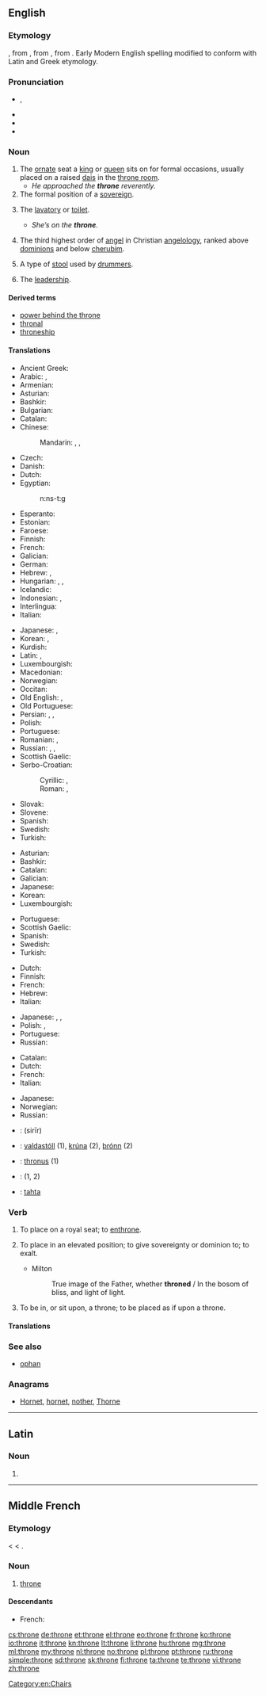 {{also|Throne}}
==English==
{{wikipedia|Thrones}}

===Etymology===
{{etyl|enm|en}} {{term|trone|lang=enm}}, from {{etyl|fro|en}} {{term|trone|lang=fro}}, from {{etyl|la|en}} {{term/t|la|thronus}}, from {{etyl|grc|en}} {{term|θρόνος||chair, throne|tr=thronos|lang=grc}}. Early Modern English spelling modified to conform with Latin and Greek etymology.

===Pronunciation===
* {{IPA|/θɹəʊn/}}, {{X-SAMPA|/Tr\@Un/}}
* {{audio|en-us-throne.ogg|Audio (US)}}
* {{rhymes|əʊn}}
* {{homophones|thrown|lang=en}}

===Noun===
{{en-noun}}

# The [[ornate]] seat a [[king]] or [[queen]] sits on for formal occasions, usually placed on a raised [[dais]] in the [[throne room]].
#* ''He approached the '''throne''' reverently.''
# The formal position of a [[sovereign]].
# {{context|colloquial|lang=en}} The [[lavatory]] or [[toilet]].
#* ''She’s on the '''throne'''.''
# {{context|Biblical tradition|lang=en}} The third highest order of [[angel]] in Christian [[angelology]], ranked above [[dominion]]s and below [[cherub]]im.
# {{context|music|lang=en}} A type of [[stool]] used by [[drummer]]s.
# {{context|figuratively|lang=en}} The [[leadership]].

====Derived terms====
* [[power behind the throne]]
* [[thronal]]
* [[throneship]]

====Translations====
{{trans-top|ornate seat}}
* Ancient Greek: {{tø|grc|θρόνος|tr=thronos|m}}
* Arabic: {{t-|ar|عرش|m|tr=ʿarš|sc=Arab}}, {{t-|ar|كُرْسِيّ|m|tr=kúrsiy}}
* Armenian: {{t-|hy|գահ|tr=gah}}
* Asturian: {{t-|ast|tronu|m}}
* Bashkir: {{tø|ba|тәхет|tr=täxet|sc=Cyrl}}
* Bulgarian: {{t+|bg|престол|m|tr=prestól|sc=Cyrl}}
* Catalan: {{t-|ca|tron|m}}
* Chinese:
*: Mandarin: {{t|cmn|寶座|sc=Hani}}, {{t|cmn|宝座|tr=bǎozuò|sc=Hani}}, {{t|cmn|王座|tr=wángzuò|sc=Hani}}
* Czech: {{t+|cs|trůn|m}}
* Danish: {{t-|da|trone|c}}
* Dutch: {{t+|nl|troon|m}}
* Egyptian: {{tø|egy|nst|sc=Egyp}}
*: <hiero>n:ns-t:g</hiero>
* Esperanto: {{t+|eo|trono}}
* Estonian: {{t-|et|troon}}
* Faroese: {{t-|fo|tróna|f}}
* Finnish: {{t+|fi|valtaistuin}}
* French: {{t+|fr|trône|m}}
* Galician: {{t+|gl|trono|m}}
* German: {{t+|de|Thron|m}}
* Hebrew: {{t+|he|כס|m|tr=kés}}, {{t-|he|כִּיסֵּא מַלְכוּת|m|tr=kisé malkhút}}
* Hungarian: {{t+|hu|trón}}, {{t-|hu|trónus}}, {{t-|hu|trónszék}}
* Icelandic: {{t+|is|hásæti}}
* Indonesian: {{t+|id|singgasana}}, {{t+|id|tahta}}
* Interlingua: {{t-|ia|throno}}
* Italian: {{t+|it|trono|m}}
{{trans-mid}}
* Japanese: {{t-|ja|王座|tr=ōza}}, {{t-|ja|玉座|tr=ぎょくざ, gyokuza|sc=Jpan}}
* Korean: {{t-|ko|와좌|tr=wangjwa|sc=Kore}}, {{t-|ko|옥좌|tr=okjwa|sc=Kore}}
* Kurdish: {{t+|ku|text|m}}
* Latin: {{t-|la|thronus|m}}, {{t-|la|sedem|f}}
* Luxembourgish: {{t-|lb|Troun|m}}
* Macedonian: {{t-|mk|престол|m}}
* Norwegian: {{t-|no|trone|c}}
* Occitan: {{t+|oc|tron|m}}
* Old English: {{t-|ang|ġifstōl|m}}, {{t-|ang|setl|n}}
* Old Portuguese: {{tø|roa-ptg|trõo}}
* Persian: {{t+|fa|تخت|tr=taxt|sc=fa-Arab}}, {{t+|fa|عرش|tr='arš|sc=fa-Arab}}, {{t+|fa|سریر|tr=sarir|sc=fa-Arab}}
* Polish: {{t+|pl|tron|m}}
* Portuguese: {{t+|pt|trono|m}}
* Romanian: {{t-|ro|tron|n}}, {{t+|ro|scaun|n}}
* Russian: {{t+|ru|трон|m|tr=tron}}, {{t+|ru|престол|m|tr=prestól}}, {{t+|ru|стол|m|tr=stol}}
* Scottish Gaelic: {{t-|gd|rìgh-chathair|m}}
* Serbo-Croatian:
*: Cyrillic: {{t-|sh|престо|m}}, {{t-|sh|трон|m}}
*: Roman: {{t-|sh|presto|m}}, {{t-|sh|tron|m}}
* Slovak: {{t-|sk|trón|m}}
* Slovene: {{t+|sl|prestol|m}}
* Spanish: {{t-|es|trono|m}}
* Swedish: {{t+|sv|tron|c}}
* Turkish: {{t+|tr|taht}}
{{trans-bottom}}

{{trans-top|position}}
* Asturian: {{t-|ast|tronu|m}}
* Bashkir: {{tø|ba|тәхет|tr=täxet|sc=Cyrl}}
* Catalan: {{t-|ca|tron|m}}
* Galician: {{t+|gl|trono|m}}
* Japanese: {{t-|ja|王位|tr=おうい, ōi}}
* Korean: {{t-|ko|왕위|tr=wangwi|sc=Kore}}
* Luxembourgish: {{t-|lb|Troun|m}}
{{trans-mid}}
* Portuguese: {{t+|pt|trono|m}}
* Scottish Gaelic: {{t-|gd|rìgh-chathair|m}}
* Spanish: {{t-|es|trono|m}}
* Swedish: {{t+|sv|tronen}}
* Turkish: {{t+|tr|taht}}
{{trans-bottom}}

{{trans-top|lavatory or toilet}}
* Dutch: {{t+|nl|gemak|n}}
* Finnish: {{t+|fi|valtaistuin}}
* French: {{t+|fr|trône|m}}
* Hebrew: {{t+|he|אסלה|f|tr=aslá}}
* Italian: {{t+|it|trono|m}}
{{trans-mid}}
* Japanese: {{t-|ja|便器|tr=べんき, benki}}, {{t-|ja|便座|tr=べんざ, benza}}, {{t+|ja|トイレ|tr=toire}}
* Polish: {{t+|pl|tron|m}}, {{t+|pl|sedes|m}}
* Portuguese: {{t+|pt|trono|m}}
* Russian: {{t+|ru|трон|m|tr=tron}}
{{trans-bottom}}

{{trans-top|third highest order of angel}}
* Catalan: {{t-|ca|tron|m}}
* Dutch: {{t+|nl|troon|m}}
* French: {{t+|fr|trône|m}}
* Italian: {{t+|it|trono|m}}
{{trans-mid}}
* Japanese: {{t-|ja|座天使|tr=ざてんし, zatenshi}}
* Norwegian: {{t-|no|trone|c}}
* Russian: {{t+|ru|престол|m|tr=prestól}}
{{trans-bottom}}

{{checktrans-top}}
* {{ttbc|ar}}: {{l|ar|سرير}} (sirīr) {{g|m}}
* {{ttbc|is}}: [[valdastóll]] {{g|m}} (1), [[krúna]] {{g|f}} (2), [[þrónn]] {{g|m}} (2)
* {{ttbc|la}}: [[thronus]] {{g|m}} (1)
{{trans-mid}}
* {{ttbc|ro}}: {{t-|ro|tron|n}} (1, 2)
* {{ttbc|tr}}: [[tahta]]
{{trans-bottom}}

===Verb===
{{en-verb|thron|es}}

# {{context|transitive|archaic|lang=en}} To place on a royal seat; to [[enthrone]].
# {{context|transitive|archaic|lang=en}} To place in an elevated position; to give sovereignty or dominion to; to exalt.
#* {{rfdate}} Milton
#*: True image of the Father, whether '''throned''' / In the bosom of bliss, and light of light.
# {{context|intransitive|archaic|lang=en}} To be in, or sit upon, a throne; to be placed as if upon a throne.

====Translations====
{{trans-see|enthrone}}

===See also===
* [[ophan]]

===Anagrams===
* [[Hornet#English|Hornet]], [[hornet#English|hornet]], [[nother#English|nother]], [[Thorne#English|Thorne]]

[[Category:en:Chairs]]

----

==Latin==

===Noun===
{{la-noun-form|throne}}

# {{inflection of|thronus||voc|s|lang=la}}

----

==Middle French==

===Etymology===
{{etyl|fro|frm}} {{term|trone|lang=fro}} < {{etyl|la|frm}} {{term|thronus|lang=la}} < {{etyl|grc|frm}} {{term|θρόνος||chair, throne|tr=thronos|lang=grc}}.

===Noun===
{{frm-noun|m}}

# [[#English|throne]]

====Descendants====
* French: {{l|fr|trône}}

[[cs:throne]]
[[de:throne]]
[[et:throne]]
[[el:throne]]
[[eo:throne]]
[[fr:throne]]
[[ko:throne]]
[[io:throne]]
[[it:throne]]
[[kn:throne]]
[[lt:throne]]
[[li:throne]]
[[hu:throne]]
[[mg:throne]]
[[ml:throne]]
[[my:throne]]
[[nl:throne]]
[[no:throne]]
[[pl:throne]]
[[pt:throne]]
[[ru:throne]]
[[simple:throne]]
[[sd:throne]]
[[sk:throne]]
[[fi:throne]]
[[ta:throne]]
[[te:throne]]
[[vi:throne]]
[[zh:throne]]